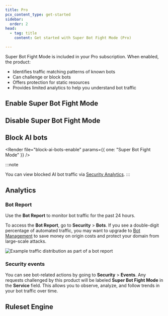 ```yaml
---
title: Pro
pcx_content_type: get-started
sidebar:
  order: 2
head:
  - tag: title
    content: Get started with Super Bot Fight Mode (Pro)

---
```



Super Bot Fight Mode is included in your Pro subscription. When enabled, the product:

- Identifies traffic matching patterns of known bots
- Can challenge or block bots
- Offers protection for static resources
- Provides limited analytics to help you understand bot traffic

## Enable Super Bot Fight Mode

<Render file="get-started-pro-biz-steps" />

<Render file="flexible-sbfm" />

## Disable Super Bot Fight Mode

<Render file="disable-sbfm" />

<Render file="flexible-sbfm" />

## Block AI bots

<Render file="ai-bots-definition" />

<Render file="block-ai-bots-enable" params={{ one: "Super Bot Fight Mode" }} />

:::note

You can view blocked AI bot traffic via [Security Analytics](/waf/analytics/security-analytics/). 
:::

## Analytics

### Bot Report

Use the **Bot Report** to monitor bot traffic for the past 24 hours.

To access the **Bot Report**, go to **Security** > **Bots**. If you see a double-digit percentage of automated traffic, you may want to upgrade to [Bot Management](/bots/plans/bm-subscription/) to save money on origin costs and protect your domain from large-scale attacks.

![Example traffic distribution as part of a bot report](~/assets/images/bots/bot-report-pro.png)

### Security events

You can see bot-related actions by going to **Security** > **Events**. Any requests challenged by this product will be labeled **Super Bot Fight Mode** in the **Service** field. This allows you to observe, analyze, and follow trends in your bot traffic over time.

## Ruleset Engine

<Render file="bfm-ruleset-engine" />

<Render file="bfm-change-notice" />
